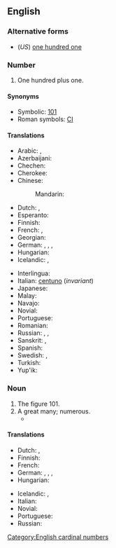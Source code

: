 ==English==
{{wikipedia}}
{{cardinalbox|en|100|101|102|one hundred|one hundred two|ord=one hundred and first}}

===Alternative forms===
* (''US'') [[one hundred one]]

===Number===
{{head|en|number|UK}}

# One hundred plus one.

====Synonyms====
* Symbolic: [[101]]
* Roman symbols: [[CI]]

====Translations====
{{trans-top|one hundred plus one}}
* Arabic: {{t|ar|مِائَة وَوَاحِد|m|tr=miʾa wa-wāḥid}}, {{t|ar|مِائَة وَوَاحِدَة|f|tr=miʾa wa-wāḥida}}
* Azerbaijani: {{t|az|yüz bir}}
* Chechen: {{t|ce|бIе цхьаъ|tr=bje cxha’}}
* Cherokee: {{t|chr|ᏐᏬ ᏍᎪᎯᏥᏆ ᏌᏬ}}
* Chinese:
*: Mandarin: {{t+|cmn|一百一|tr=yībǎi yī|sc=Hani}}
* Dutch: {{t|nl|honderdeen}}, {{t|nl|honderdeneen}}
* Esperanto: {{t|eo|cent unu}}
* Finnish: {{t+|fi|satayksi}}
* French: {{t|fr|cent un|m}}, {{t|fr|cent une|f}}
* Georgian: {{t|ka|ას ერთი}}
* German: {{t+|de|einhunderteins}}, {{t+|de|hunderteins}}, {{t|de|einhundertundeins}}, {{t|de|hundertundeins}}
* Hungarian: {{t+|hu|százegy}}
* Icelandic: {{t+|is|hundrað og einn|m}}, {{t|is|eitthundrað og einn|m}}
{{trans-mid}}
* Interlingua: {{t|ia|cento un}}
* Italian: [[centuno]] (''invariant'')
* Japanese: {{t|ja|百一|tr=ひゃくいち, hyaku ichi|sc=Jpan}}
* Malay: {{t|ms|seratus satu}}
* Navajo: {{t|nv|tʼááłáhádí neeznádiin tʼááłáʼí}}
* Novial: {{t|nov|sent-un}}
* Portuguese: {{t|pt|cento e um}}
* Romanian: {{t|ro|o sută unu}}
* Russian: {{qualifier|noun use singular}} {{t+|ru|сто оди́н|m}}, {{t|ru|сто одна́|f}}, {{t|ru|сто одно́|n}}
* Sanskrit: {{t|sa|एकाधिकशत}}, {{t|sa|एकोत्तरशत}}
* Spanish: {{t|es|ciento uno}}
* Swedish: {{t+|sv|etthundraett}}, {{t|sv|hundraett}}
* Turkish: {{t|tr|yüz bir}}
* Yup'ik: {{t|esu|yuinaat talliman atauciq}}
{{trans-bottom}}

===Noun===
{{en-noun|-}}

# The figure 101.
# A great many; numerous.
#* {{cite-book|author=Charles and ‎Joel Denby|title=Indignant Heart: A Black Worker's Journal|page=141|isbn=0919618936|year=1979|passage=The company has '''one hundred and one''' reasons for keeping Negroes out. The union, too, has '''one hundred and one reasons'''.}}

====Translations====
{{trans-top|figure 101}}
* Dutch: {{t|nl|honderdeen}}, {{t|nl|honderdeneen}}
* Finnish: {{t+|fi|satayksi}}
* French: {{t|fr|cent un|m}}
* German: {{t|de|Einhunderteins}}, {{t|de|Hunderteins}}, {{t|de|Einhundertundeins}}, {{t|de|Hundertundeins}}
* Hungarian: {{t+|hu|százegy}}
{{trans-mid}}
* Icelandic: {{t+|is|hundrað og einn|m}}, {{t|is|eitthundrað og einn|m}}
* Italian: {{t|it|centuno}}
* Novial: {{t|nov|sent-un}}
* Portuguese: {{t|pt|cento e um}}
* Russian: {{t+|ru|сто один}}
{{trans-bottom}}

[[Category:English cardinal numbers]]